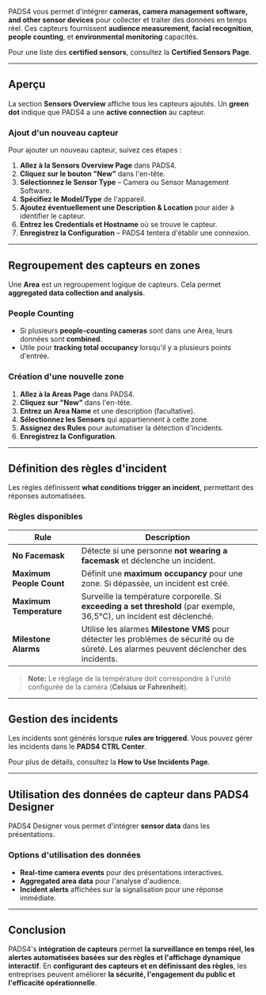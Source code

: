 PADS4 vous permet d'intégrer **cameras, camera management software, and other sensor devices** pour collecter et traiter des données en temps réel. Ces capteurs fournissent **audience measurement**, **facial recognition**, **people counting**, et **environmental monitoring** capacités.

Pour une liste des **certified sensors**, consultez la **Certified Sensors Page**.

***

## **Aperçu**

La section **Sensors Overview** affiche tous les capteurs ajoutés. Un **green dot** indique que PADS4 a une **active connection** au capteur.

### **Ajout d'un nouveau capteur**

Pour ajouter un nouveau capteur, suivez ces étapes :

1. **Allez à la Sensors Overview Page** dans PADS4.
2. **Cliquez sur le bouton "New"** dans l'en-tête.
3. **Sélectionnez le Sensor Type** – Camera ou Sensor Management Software.
4. **Spécifiez le Model/Type** de l'appareil.
5. **Ajoutez éventuellement une Description & Location** pour aider à identifier le capteur.
6. **Entrez les Credentials et Hostname** où se trouve le capteur.
7. **Enregistrez la Configuration** – PADS4 tentera d'établir une connexion.

***

## **Regroupement des capteurs en zones**

Une **Area** est un regroupement logique de capteurs. Cela permet **aggregated data collection and analysis**.

### **People Counting**

* Si plusieurs **people-counting cameras** sont dans une Area, leurs données sont **combined**.
* Utile pour **tracking total occupancy** lorsqu'il y a plusieurs points d'entrée.

### **Création d'une nouvelle zone**

1. **Allez à la Areas Page** dans PADS4.
2. **Cliquez sur "New"** dans l'en-tête.
3. **Entrez un Area Name** et une description (facultative).
4. **Sélectionnez les Sensors** qui appartiennent à cette zone.
5. **Assignez des Rules** pour automatiser la détection d'incidents.
6. **Enregistrez la Configuration**.

***

## **Définition des règles d'incident**

Les règles définissent **what conditions trigger an incident**, permettant des réponses automatisées.

### **Règles disponibles**

| **Rule**                 | **Description**                                                                                                                           |
| ------------------------ | ----------------------------------------------------------------------------------------------------------------------------------------- |
| **No Facemask**          | Détecte si une personne **not wearing a facemask** et déclenche un incident.                                                              |
| **Maximum People Count** | Définit une **maximum occupancy** pour une zone. Si dépassée, un incident est créé.                                                       |
| **Maximum Temperature**  | Surveille la température corporelle. Si **exceeding a set threshold** (par exemple, 36,5°C), un incident est déclenché.                   |
| **Milestone Alarms**     | Utilise les alarmes **Milestone VMS** pour détecter les problèmes de sécurité ou de sûreté. Les alarmes peuvent déclencher des incidents. |

> **Note:** Le réglage de la température doit correspondre à l'unité configurée de la caméra (**Celsius or Fahrenheit**).

***

## **Gestion des incidents**

Les incidents sont générés lorsque **rules are triggered**. Vous pouvez gérer les incidents dans le **PADS4 CTRL Center**.

Pour plus de détails, consultez la **How to Use Incidents Page**.

***

## **Utilisation des données de capteur dans PADS4 Designer**

PADS4 Designer vous permet d'intégrer **sensor data** dans les présentations.

### **Options d'utilisation des données**

* **Real-time camera events** pour des présentations interactives.
* **Aggregated area data** pour l'analyse d'audience.
* **Incident alerts** affichées sur la signalisation pour une réponse immédiate.

***

## **Conclusion**

PADS4's **intégration de capteurs** permet **la surveillance en temps réel, les alertes automatisées basées sur des règles et l'affichage dynamique interactif**. En **configurant des capteurs et en définissant des règles**, les entreprises peuvent améliorer **la sécurité, l'engagement du public et l'efficacité opérationnelle**.
